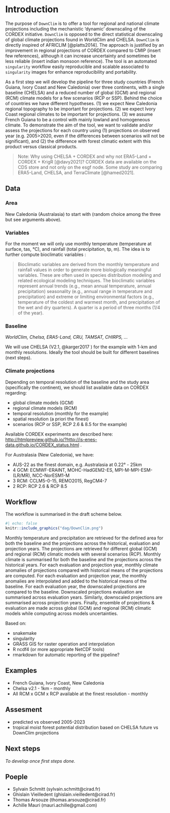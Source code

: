 # Introduction {.unnumbered}

The purpose of `DownClim` is to offer a tool for regional and national climate projections including the mechanistic 'dynamic' downscaling of the CORDEX initiative. `DownClim` is opposed to the direct statistical downscaling of global climate projections found in WorldClim and CHELSA. `DownClim` is directly inspired of AFRICLIM [@platts2014]. The approach is justified by an improvement in regional projections of CORDEX compared to CMIP (insert few references), although it can increase uncertainty and sometimes be less reliable (insert indian monsoon reference). The tool is an automated `singularity` workflow easily reproducible and scalable associated to `singularity` images for enhance reproducibility and portability.

As a first step we will develop the pipeline for three study countries (French Guiana, Ivory Coast and New Caledonia) over three continents, with a single baseline (CHELSA) and a reduced number of global (GCM) and regional (RCM) climate models for a few scenarios (RCP or SSP). Behind the choice of countries we have different hypotheses. (1) we expect New Caledonia regional topography to be important for projections. (2) we expect Ivory Coast regional climates to be important for projections. (3) we assume French Guiana to be a control with mainly lowland and homogeneous climate. To demonstrate the aim of the tool, we want to validate and/or assess the projections for each country using (1) projections on observed year (e.g. 2005\>2020, even if the differences between scenarios will not be significant), and (2) the difference with forest climatic extent with this product versus classical products.

> Note: Why using CHELSA + CORDEX and why not ERA5-Land + CORDEX + KrigR [@davy2021]? CORDEX data are available on the CDS store and not only on the esgf node. Some study are comparing ERA5-Land, CHELSA, and TerraClimate [@hamed2021].

## Data

### Area

New Caledonia (Australasia) to start with (random choice among the three but see arguments above).

### Variables

For the moment we will only use monthly temperature (temperature at surface, tas, °C), and rainfall (total precipitation, tp, m). The idea is to further compute bioclimatic variables :

> Bioclimatic variables are derived from the monthly temperature and rainfall values in order to generate more biologically meaningful variables. These are often used in species distribution modeling and related ecological modeling techniques. The bioclimatic variables represent annual trends (e.g., mean annual temperature, annual precipitation) seasonality (e.g., annual range in temperature and precipitation) and extreme or limiting environmental factors (e.g., temperature of the coldest and warmest month, and precipitation of the wet and dry quarters). A quarter is a period of three months (1/4 of the year).

### Baseline

*WorldClim, Chelsa, ERA5-Land, CRU, TAMSAT, CHIRPS, ...*

We will use CHELSA (V2.1, @karger2017 ) for the example with 1-km and monthly resolutions. Ideally the tool should be built for different baselines (next steps).

### Climate projections

Depending on temporal resolution of the baseline and the study area (specifically the continent), we should list available data on CORDEX regarding:

-   global climate models (GCM)
-   regional climate models (RCM)
-   temporal resolution (monthly for the example)
-   spatial resolution (a priori the finest)
-   scenarios (RCP or SSP, RCP 2.6 & 8.5 for the example)

Available CORDEX experiments are described here: <http://htmlpreview.github.io/?http://is-enes-data.github.io/CORDEX_status.html> .

For Australasia (New Caledonia), we have:

-   AUS-22 as the finest domain, e.g. Australasia at 0.22° - 25km
-   4 GCM: ECMWF-ERAINT, MOHC-HadGEM2-ES, MPI-M-MPI-ESM-(LR/MR), NCC-NorESM1-M
-   3 RCM: CCLM5-0-15, REMO2015, RegCM4-7
-   2 RCP: RCP 2.6 & RCP 8.5

## Workflow

The workflow is summarised in the draft scheme below.

```r
#| echo: false
knitr::include_graphics("dag/DownClim.png")
```

Monthly temperature and precipitation are retrieved for the defined area for both the baseline and the projections across the historical, evaluation and projection years. The projections are retrieved for different global (GCM) and regional (RCM) climatic models with several scenarios (RCP). Monthly climate is summarised for both the baseline and the projections across the historical years. For each evaluation and projection year, monthly climate anomalies of projections compared with historical means of the projections are computed. For each evaluation and projection year, the monthly anomalies are interpolated and added to the historical means of the baseline. For each evaluation year, the downscaled projections are compared to the baseline. Downscaled projections evaluation are summarised across evaluation years. Similarly, downscaled projections are summarised across projection years. Finally, ensemble of projections & evaluation are made across global (GCM) and regional (RCM) climatic models while computing across models uncertainties.

Based on:

-   snakemake
-   singularity
-   GRASS GIS for raster operation and interpolation
-   R ncdf4 (or more appropriate NetCDF tools)
-   rmarkdown for automatic reporting of the pipeline?

## Examples

-   French Guiana, Ivory Coast, New Caledonia
-   Chelsa v2.1 - 1km - monthly
-   All RCM x GCM x RCP available at the finest resolution - monthly

## Assesment

-   predicted vs observed 2005-2023
-   tropical moist forest potential distribution based on CHELSA future vs DownClim projections

## Next steps

*To develop once first steps done.*

## Poeple

-   Sylvain Schmitt (sylvain.schmitt\@cirad.fr)
-   Ghislain Vieilledent (ghislain.vieilledent\@cirad.fr)
-   Thomas Arsouze (thomas.arsouze\@cirad.fr)
-   Achille Mauri (mauri.achille\@gmail.com)
